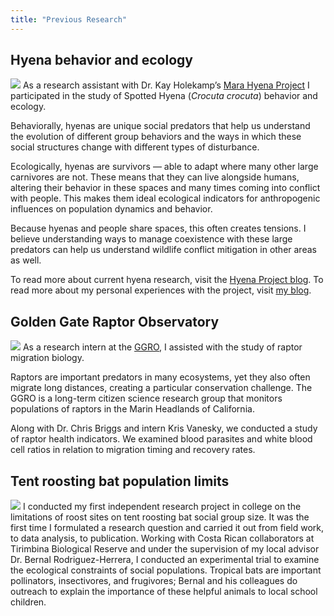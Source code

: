 ```yaml
---
title: "Previous Research"
---
```


## Hyena behavior and ecology
![](images/hyena1.jpg)
As a research assistant with Dr. Kay Holekamp’s [Mara Hyena Project](http://www.holekamplab.org/) I participated in the study of Spotted Hyena (*Crocuta crocuta*) behavior and ecology. 

Behaviorally, hyenas are unique social predators that help us understand the evolution of different group behaviors and the ways in which these social structures change with different types of disturbance.

Ecologically, hyenas are survivors --- able to adapt where many other large carnivores are not. These means that they can live alongside humans, altering their behavior in these spaces and many times coming into conflict with people. This makes them ideal ecological indicators for anthropogenic influences on population dynamics and behavior.

Because hyenas and people share spaces, this often creates tensions. I believe understanding ways to manage coexistence with these large predators can help us understand wildlife conflict mitigation in other areas as well.

To read more about current hyena research, visit the [Hyena Project blog](http://msuhyenas.blogspot.com/). To read more about my personal experiences with the project, visit [my blog](https://woahsimba.wordpress.com/).



## Golden Gate Raptor Observatory
![](images/GGROmerlin.jpg)
As a research intern at the [GGRO](http://www.parksconservancy.org/programs/ggro/), I assisted with the study of raptor migration biology.

Raptors are important predators in many ecosystems, yet they also often migrate long distances, creating a particular conservation challenge. The GGRO is a long-term citizen science research group that monitors populations of raptors in the Marin Headlands of California.

Along with Dr. Chris Briggs and intern Kris Vanesky, we conducted a study of raptor health indicators. We examined blood parasites and white blood cell ratios in relation to migration timing and recovery rates.


## Tent roosting bat population limits
![](images/TentBatRoost.jpg)
I conducted my first independent research project in college on the limitations of roost sites on tent roosting bat social group size. It was the first time I formulated a research question and carried it out from field work, to data analysis, to publication. Working with Costa Rican collaborators at Tirimbina Biological Reserve and under the supervision of my local advisor Dr. Bernal Rodriguez-Herrera, I conducted an experimental trial to examine the ecological constraints of social populations. Tropical bats are important pollinators, insectivores, and frugivores; Bernal and his colleagues do outreach to explain the importance of these helpful animals to local school children.
